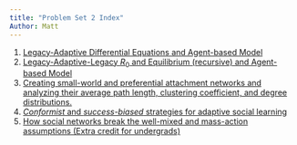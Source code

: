 ```yaml
---
title: "Problem Set 2 Index"
Author: Matt
---
```


1. [Legacy-Adaptive Differential Equations and Agent-based
   Model](PS2/1_LegacyAdaptiveABM.qmd)
1. [Legacy-Adaptive-Legacy $R_0$ and Equilibrium (recursive) and Agent-based
   Model](PS2/2_LegacyAdaptiveLegacy.qmd)
1. [Creating small-world and preferential attachment networks and analyzing
   their average path length, clustering coefficient, and degree
   distributions.](PS2/3_Networks.qmd)
1. [_Conformist_ and _success-biased_ strategies for adaptive social
   learning](PS2/4_AdaptiveSocialLearning.qmd)
1. [How social networks break the well-mixed and mass-action assumptions (Extra
   credit for undergrads)](PS2/5_AdoptionProbabilities.qmd)
